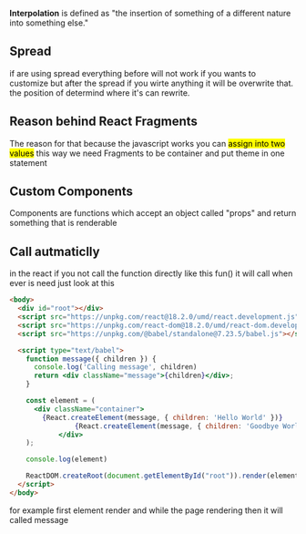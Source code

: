 <b>Interpolation</b> is defined as "the insertion of something of a different nature into something else."

## Spread 
if are using spread everything before will not work if you wants to customize but after the spread if you wirte anything 
it will be overwrite that. the position of determind where it's can rewrite.

## Reason behind React Fragments
The reason for that because the javascript works you can <mark>assign into two values</mark>
this way we need Fragments to be container and put theme in one statement

## Custom Components
Components are functions which accept an object called "props" and return something that is renderable

## Call autmaticlly 
in the react if you not call the function directly like this fun() it will call when ever is need just look at this 
```html
<body>
  <div id="root"></div>
  <script src="https://unpkg.com/react@18.2.0/umd/react.development.js"></script>
  <script src="https://unpkg.com/react-dom@18.2.0/umd/react-dom.development.js"></script>
  <script src="https://unpkg.com/@babel/standalone@7.23.5/babel.js"></script>

  <script type="text/babel">
    function message({ children }) {
      console.log('Calling message', children)
      return <div className="message">{children}</div>;
    }

    const element = (
      <div className="container">
        {React.createElement(message, { children: 'Hello World' })}
				{React.createElement(message, { children: 'Goodbye World' })}
			</div>
    );

    console.log(element)

    ReactDOM.createRoot(document.getElementById("root")).render(element);
  </script>
</body>
```

for example first element render and while the page rendering then it will called message